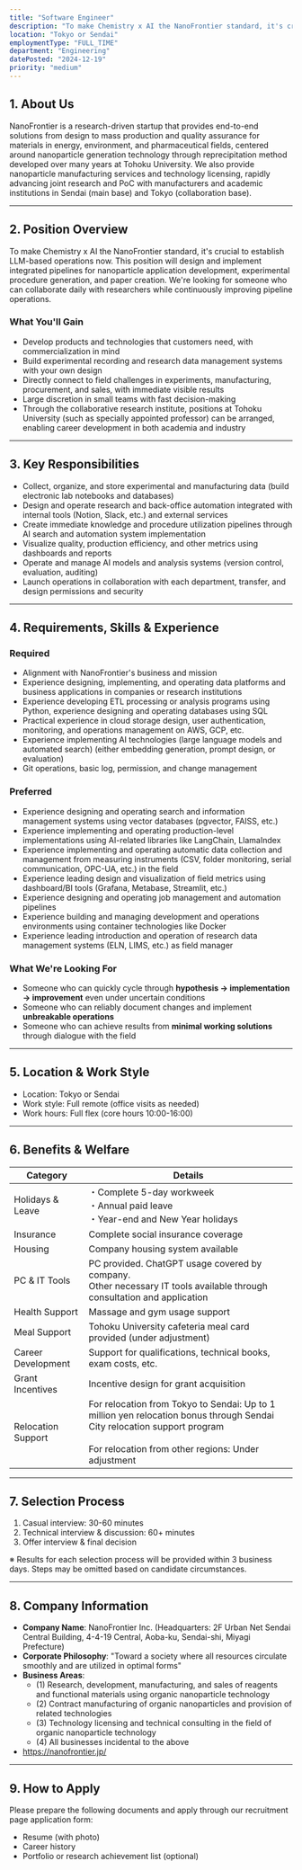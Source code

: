 ```yaml
---
title: "Software Engineer"
description: "To make Chemistry x AI the NanoFrontier standard, it's crucial to establish LLM-based operations now. This position will design and implement integrated pipelines for nanoparticle application development, experimental procedure generation, and paper creation."
location: "Tokyo or Sendai"
employmentType: "FULL_TIME"
department: "Engineering"
datePosted: "2024-12-19"
priority: "medium"
---
```


## 1. About Us

NanoFrontier is a research-driven startup that provides end-to-end solutions from design to mass production and quality assurance for materials in energy, environment, and pharmaceutical fields, centered around nanoparticle generation technology through reprecipitation method developed over many years at Tohoku University. We also provide nanoparticle manufacturing services and technology licensing, rapidly advancing joint research and PoC with manufacturers and academic institutions in Sendai (main base) and Tokyo (collaboration base).

---

## 2. Position Overview

To make Chemistry x AI the NanoFrontier standard, it's crucial to establish LLM-based operations now. This position will design and implement integrated pipelines for nanoparticle application development, experimental procedure generation, and paper creation. We're looking for someone who can collaborate daily with researchers while continuously improving pipeline operations.

### What You'll Gain

- Develop products and technologies that customers need, with commercialization in mind
- Build experimental recording and research data management systems with your own design
- Directly connect to field challenges in experiments, manufacturing, procurement, and sales, with immediate visible results
- Large discretion in small teams with fast decision-making
- Through the collaborative research institute, positions at Tohoku University (such as specially appointed professor) can be arranged, enabling career development in both academia and industry

---

## 3. Key Responsibilities

- Collect, organize, and store experimental and manufacturing data (build electronic lab notebooks and databases)
- Design and operate research and back-office automation integrated with internal tools (Notion, Slack, etc.) and external services
- Create immediate knowledge and procedure utilization pipelines through AI search and automation system implementation
- Visualize quality, production efficiency, and other metrics using dashboards and reports
- Operate and manage AI models and analysis systems (version control, evaluation, auditing)
- Launch operations in collaboration with each department, transfer, and design permissions and security

---

## 4. Requirements, Skills & Experience

### Required

- Alignment with NanoFrontier's business and mission
- Experience designing, implementing, and operating data platforms and business applications in companies or research institutions
- Experience developing ETL processing or analysis programs using Python, experience designing and operating databases using SQL
- Practical experience in cloud storage design, user authentication, monitoring, and operations management on AWS, GCP, etc.
- Experience implementing AI technologies (large language models and automated search) (either embedding generation, prompt design, or evaluation)
- Git operations, basic log, permission, and change management

### Preferred

- Experience designing and operating search and information management systems using vector databases (pgvector, FAISS, etc.)
- Experience implementing and operating production-level implementations using AI-related libraries like LangChain, LlamaIndex
- Experience implementing and operating automatic data collection and management from measuring instruments (CSV, folder monitoring, serial communication, OPC-UA, etc.) in the field
- Experience leading design and visualization of field metrics using dashboard/BI tools (Grafana, Metabase, Streamlit, etc.)
- Experience designing and operating job management and automation pipelines
- Experience building and managing development and operations environments using container technologies like Docker
- Experience leading introduction and operation of research data management systems (ELN, LIMS, etc.) as field manager

### What We're Looking For

- Someone who can quickly cycle through **hypothesis → implementation → improvement** even under uncertain conditions
- Someone who can reliably document changes and implement **unbreakable operations**
- Someone who can achieve results from **minimal working solutions** through dialogue with the field

---

## 5. Location & Work Style

- Location: Tokyo or Sendai
- Work style: Full remote (office visits as needed)
- Work hours: Full flex (core hours 10:00-16:00)

---

## 6. Benefits & Welfare

| Category | Details |
| --- | --- |
| Holidays & Leave | ・Complete 5-day workweek<br/>・Annual paid leave<br/>・Year-end and New Year holidays |
| Insurance | Complete social insurance coverage |
| Housing | Company housing system available |
| PC & IT Tools | PC provided. ChatGPT usage covered by company.<br/>Other necessary IT tools available through consultation and application |
| Health Support | Massage and gym usage support |
| Meal Support | Tohoku University cafeteria meal card provided (under adjustment) |
| Career Development | Support for qualifications, technical books, exam costs, etc. |
| Grant Incentives | Incentive design for grant acquisition |
| Relocation Support | For relocation from Tokyo to Sendai: Up to 1 million yen relocation bonus through Sendai City relocation support program<br/><br/>For relocation from other regions: Under adjustment |

---

## 7. Selection Process

1. Casual interview: 30-60 minutes
2. Technical interview & discussion: 60+ minutes
3. Offer interview & final decision

※ Results for each selection process will be provided within 3 business days. Steps may be omitted based on candidate circumstances.

---

## 8. Company Information

- **Company Name**: NanoFrontier Inc. (Headquarters: 2F Urban Net Sendai Central Building, 4-4-19 Central, Aoba-ku, Sendai-shi, Miyagi Prefecture)
- **Corporate Philosophy**: "Toward a society where all resources circulate smoothly and are utilized in optimal forms"
- **Business Areas**: 
  - (1) Research, development, manufacturing, and sales of reagents and functional materials using organic nanoparticle technology
  - (2) Contract manufacturing of organic nanoparticles and provision of related technologies
  - (3) Technology licensing and technical consulting in the field of organic nanoparticle technology
  - (4) All businesses incidental to the above
- https://nanofrontier.jp/

---

## 9. How to Apply

Please prepare the following documents and apply through our recruitment page application form:

- Resume (with photo)
- Career history
- Portfolio or research achievement list (optional)


